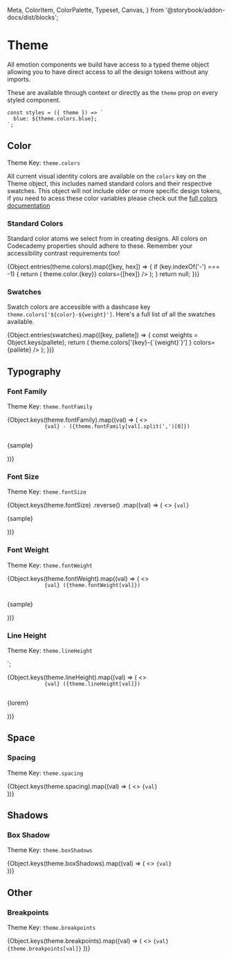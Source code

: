   Meta,
  ColorItem,
  ColorPalette,
  Typeset,
  Canvas,
} from '@storybook/addon-docs/dist/blocks';

<Meta title="Foundations/Theme" component="theme" />

# Theme

All emotion components we build have access to a typed theme object allowing you to have direct access to all the design tokens without any imports.

These are available through context or directly as the `theme` prop on every styled component.

```tsx
const styles = ({ theme }) => `
  blue: ${theme.colors.blue};
`;
```

## Color

Theme Key: `theme.colors`

All current visual identity colors are available on the `colors` key on the Theme object, this includes named standard colors and their respective swatches. This object will not include older or more specific design tokens, if you need to acess these color variables please check out the [full colors documentation](/?path=/docs/foundations-colors--standard)

### Standard Colors

Standard color atoms we select from in creating designs. All colors on Codecademy properties should adhere to these. Remember your accessibility contrast requirements too!

<ColorPalette>
  {Object.entries(theme.colors).map(([key, hex]) => {
    if (key.indexOf('-') === -1) {
      return (
        <ColorItem
          title={`${colorNames[key]}`}
          subtitle={<code>theme.color.{key}</code>}
          colors={[hex]}
        />
      );
    }
    return null;
  })}
</ColorPalette>

### Swatches

Swatch colors are accessible with a dashcase key `theme.colors['${color}-${weight}']`. Here's a full list of all the swatches available.

<ColorPalette>
  {Object.entries(swatches).map(([key, pallete]) => {
    const weights = Object.keys(pallete);
    return (
      <ColorItem
        title={colorNames[key] || startCase(key)}
        subtitle={
          <code>
            theme.colors['{key}-{`{weight}`}']
          </code>
        }
        colors={pallete}
      />
    );
  })}
</ColorPalette>

## Typography

### Font Family

Theme Key: `theme.fontFamily`


<Canvas>
  <Row>
    {Object.keys(theme.fontFamily).map((val) => (
      <>
        <Column>
          <code>
            {val} - ({theme.fontFamily[val].split(',')[0]})
          </code>
        </Column>
        <Column>
          <p style={{ fontFamily: theme.fontFamily[val] }}>{sample}</p>
        </Column>
      </>
    ))}
  </Row>
</Canvas>

### Font Size

Theme Key: `theme.fontSize`

<Canvas>
  <Row>
    {Object.keys(theme.fontSize)
      .reverse()
      .map((val) => (
        <>
          <Column>
            <code>{val}</code>
          </Column>
          <Column>
            <p style={{ fontSize: theme.fontSize[val] }}>{sample}</p>
          </Column>
        </>
      ))}
  </Row>
</Canvas>

### Font Weight

Theme Key: `theme.fontWeight`

<Canvas>
  <Row>
    {Object.keys(theme.fontWeight).map((val) => (
      <>
        <Column>
          <code>
            {val} ({theme.fontWeight[val]})
          </code>
        </Column>
        <Column>
          <p style={{ fontWeight: theme.fontWeight[val] }}>{sample}</p>
        </Column>
      </>
    ))}
  </Row>
</Canvas>

### Line Height

Theme Key: `theme.lineHeight`

`;

<Canvas>
  <Row>
    {Object.keys(theme.lineHeight).map((val) => (
      <>
        <Column>
          <code>
            {val} ({theme.lineHeight[val]})
          </code>
        </Column>
        <Column>
          <p style={{ lineHeight: theme.lineHeight[val] }}>{lorem}</p>
        </Column>
      </>
    ))}
  </Row>
</Canvas>

## Space

### Spacing

Theme Key: `theme.spacing`

<Canvas>
  <Row>
    {Object.keys(theme.spacing).map((val) => (
      <>
        <Column>
          <code>{val}</code>
        </Column>
        <Column>
          <div
            style={{
              background: theme.colors['blue-300'],
              width: theme.spacing[val],
              height: theme.spacing[val],
            }}
          ></div>
        </Column>
      </>
    ))}
  </Row>
</Canvas>

## Shadows

### Box Shadow

Theme Key: `theme.boxShadows`

<Canvas>
  <Row>
    {Object.keys(theme.boxShadows).map((val) => (
      <>
        <Column>
          <code>{val}</code>
        </Column>
        <Column>
          <div
            style={{
              boxShadow: theme.boxShadows[val],
              width: '3rem',
              height: '3rem',
            }}
          ></div>
        </Column>
      </>
    ))}
  </Row>
</Canvas>

## Other

### Breakpoints

Theme Key: `theme.breakpoints`

<Canvas>
  <Row>
    {Object.keys(theme.breakpoints).map((val) => (
      <>
        <Column>
          <code>{val}</code>
        </Column>
        <Column>
          <code>{theme.breakpoints[val]}</code>
        </Column>
      </>
    ))}
  </Row>
</Canvas>
